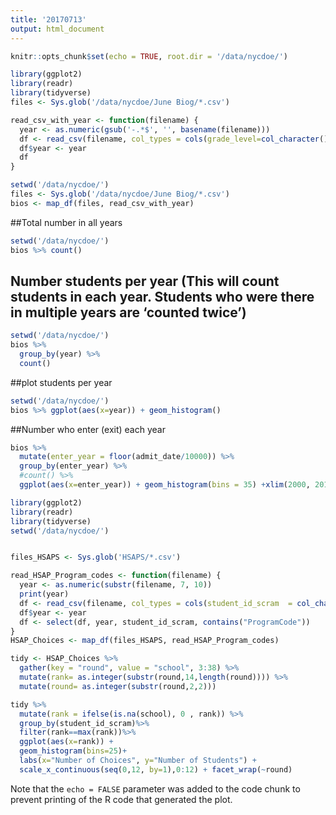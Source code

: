 ```yaml
---
title: '20170713'
output: html_document
---
```


```r
knitr::opts_chunk$set(echo = TRUE, root.dir = '/data/nycdoe/')

library(ggplot2)
library(readr)
library(tidyverse)
files <- Sys.glob('/data/nycdoe/June Biog/*.csv')

read_csv_with_year <- function(filename) {
  year <- as.numeric(gsub('-.*$', '', basename(filename)))
  df <- read_csv(filename, col_types = cols(grade_level=col_character(), grade_code=col_character(), admit_code=col_character(), adcode=col_character(),fall_days_present = col_character(), spring_days_present = col_character()))
  df$year <- year
  df
}

```


```r
setwd('/data/nycdoe/')
files <- Sys.glob('/data/nycdoe/June Biog/*.csv')
bios <- map_df(files, read_csv_with_year)
```

##Total number in all years
```r
setwd('/data/nycdoe/')
bios %>% count() 
```

##	Number students per year (This will count students in each year. Students who were there in multiple years are 'counted twice')
```r
setwd('/data/nycdoe/')
bios %>%
  group_by(year) %>% 
  count() 

```
##plot students per year
```R
setwd('/data/nycdoe/')
bios %>% ggplot(aes(x=year)) + geom_histogram()

```

##Number who enter (exit) each year

```r

bios %>% 
  mutate(enter_year = floor(admit_date/10000)) %>%
  group_by(enter_year) %>% 
  #count() %>% 
  ggplot(aes(x=enter_year)) + geom_histogram(bins = 35) +xlim(2000, 2016)
```
```R
library(ggplot2)
library(readr)
library(tidyverse)
setwd('/data/nycdoe/')


files_HSAPS <- Sys.glob('HSAPS/*.csv')

read_HSAP_Program_codes <- function(filename) {
  year <- as.numeric(substr(filename, 7, 10))
  print(year)
  df <- read_csv(filename, col_types = cols(student_id_scram  = col_character()))
  df$year <- year
  df <- select(df, year, student_id_scram, contains("ProgramCode"))
}
HSAP_Choices <- map_df(files_HSAPS, read_HSAP_Program_codes)

tidy <- HSAP_Choices %>%
  gather(key = "round", value = "school", 3:38) %>%
  mutate(rank= as.integer(substr(round,14,length(round)))) %>%
  mutate(round= as.integer(substr(round,2,2))) 

tidy %>%
  mutate(rank = ifelse(is.na(school), 0 , rank)) %>%
  group_by(student_id_scram)%>%
  filter(rank==max(rank))%>%
  ggplot(aes(x=rank)) + 
  geom_histogram(bins=25)+ 
  labs(x="Number of Choices", y="Number of Students") +
  scale_x_continuous(seq(0,12, by=1),0:12) + facet_wrap(~round)

```
Note that the `echo = FALSE` parameter was added to the code chunk to prevent printing of the R code that generated the plot.
